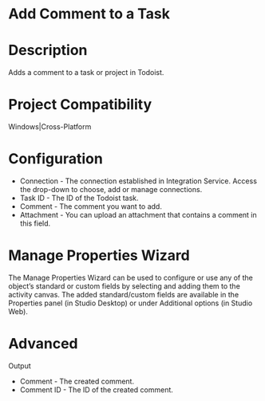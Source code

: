 ﻿# Add Comment to a Task

# Description

Adds a comment to a task or project in Todoist.

# Project Compatibility

Windows|Cross-Platform

# Configuration

* Connection - The connection established in Integration Service. Access the drop-down to choose, add or manage connections.
* Task ID - The ID of the Todoist task.
* Comment - The comment you want to add.
* Attachment - You can upload an attachment that contains a comment in this field.

# Manage Properties Wizard

The Manage Properties Wizard can be used to configure or use any of the object’s
                standard or custom fields by selecting and adding them to the activity canvas. The
                added standard/custom fields are available in the Properties panel (in Studio
                Desktop) or under Additional options (in Studio Web).



# Advanced

Output

* Comment - The created comment.
* Comment ID - The ID of the created comment.

